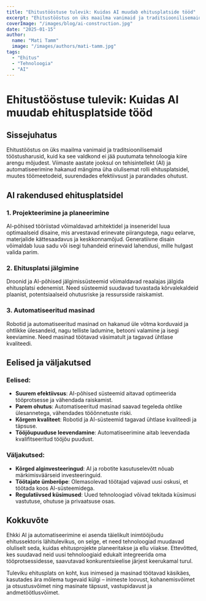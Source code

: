 ```yaml
---
title: "Ehitustööstuse tulevik: Kuidas AI muudab ehitusplatside tööd"
excerpt: "Ehitustööstus on üks maailma vanimaid ja traditsioonilisemaid tööstusharusid, kuid ka see valdkond ei jää puutumata tehnoloogia kiire arengu mõjudest."
coverImage: "/images/blog/ai-construction.jpg"
date: "2025-01-15"
author:
  name: "Mati Tamm"
  image: "/images/authors/mati-tamm.jpg"
tags:
  - "Ehitus"
  - "Tehnoloogia"
  - "AI"
---
```


# Ehitustööstuse tulevik: Kuidas AI muudab ehitusplatside tööd

## Sissejuhatus

Ehitustööstus on üks maailma vanimaid ja traditsioonilisemaid tööstusharusid, kuid ka see valdkond ei jää puutumata tehnoloogia kiire arengu mõjudest. Viimaste aastate jooksul on tehisintellekt (AI) ja automatiseerimine hakanud mängima üha olulisemat rolli ehitusplatsidel, muutes töömeetodeid, suurendades efektiivsust ja parandades ohutust.

## AI rakendused ehitusplatsidel

### 1. Projekteerimine ja planeerimine

AI-põhised tööriistad võimaldavad arhitektidel ja inseneridel luua optimaalseid disaine, mis arvestavad erinevate piirangutega, nagu eelarve, materjalide kättesaadavus ja keskkonnamõjud. Generatiivne disain võimaldab luua sadu või isegi tuhandeid erinevaid lahendusi, mille hulgast valida parim.

### 2. Ehitusplatsi jälgimine

Droonid ja AI-põhised jälgimissüsteemid võimaldavad reaalajas jälgida ehitusplatsi edenemist. Need süsteemid suudavad tuvastada kõrvalekaldeid plaanist, potentsiaalseid ohutusriske ja ressursside raiskamist.

### 3. Automatiseeritud masinad

Robotid ja automatiseeritud masinad on hakanud üle võtma korduvaid ja ohtlikke ülesandeid, nagu telliste ladumine, betooni valamine ja isegi keeviamine. Need masinad töötavad väsimatult ja tagavad ühtlase kvaliteedi.

## Eelised ja väljakutsed

### Eelised:

* **Suurem efektiivsus**: AI-põhised süsteemid aitavad optimeerida tööprotsesse ja vähendada raiskamist.
* **Parem ohutus**: Automatiseeritud masinad saavad tegeleda ohtlike ülesannetega, vähendades tööõnnetuste riski.
* **Kõrgem kvaliteet**: Robotid ja AI-süsteemid tagavad ühtlase kvaliteedi ja täpsuse.
* **Tööjõupuuduse leevendamine**: Automatiseerimine aitab leevendada kvalifitseeritud tööjõu puudust.

### Väljakutsed:

* **Kõrged alginvesteeringud**: AI ja robotite kasutuselevõtt nõuab märkimisväärseid investeeringuid.
* **Töötajate ümberõpe**: Olemasolevad töötajad vajavad uusi oskusi, et töötada koos AI-süsteemidega.
* **Regulatiivsed küsimused**: Uued tehnoloogiad võivad tekitada küsimusi vastutuse, ohutuse ja privaatsuse osas.

## Kokkuvõte

Ehkki AI ja automatiseerimine ei asenda täielikult inimtööjõudu ehitussektoris lähitulevikus, on selge, et need tehnoloogiad muudavad oluliselt seda, kuidas ehitusprojekte planeeritakse ja ellu viiakse. Ettevõtted, kes suudavad neid uusi tehnoloogiaid edukalt integreerida oma tööprotsessidesse, saavutavad konkurentsieelise järjest keerukamal turul.

Tuleviku ehitusplats on koht, kus inimesed ja masinad töötavad käsikäes, kasutades ära mõlema tugevaid külgi – inimeste loovust, kohanemisvõimet ja otsustusvõimet ning masinate täpsust, vastupidavust ja andmetöötlusvõimet.
